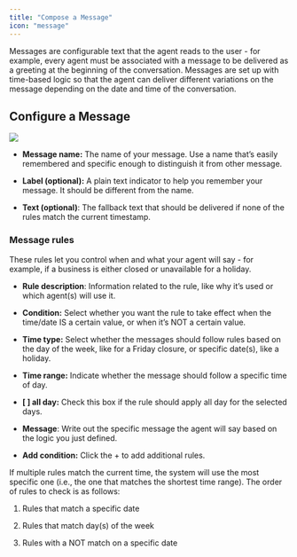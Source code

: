 ```yaml
---
title: "Compose a Message"
icon: "message"
---
```


Messages are configurable text that the agent reads to the user - for example, every agent must be associated with a message to be delivered as a greeting at the beginning of the conversation. Messages are set up with time-based logic so that the agent can deliver different variations on the message depending on the date and time of the conversation.

## Configure a Message

![](/mintlify/images/create_custom_message.jpg)

* **Message name:** The name of your message. Use a name that’s easily remembered and specific enough to distinguish it from other message.

* **Label (optional):** A plain text indicator to help you remember your message. It should be different from the name.

* **Text (optional)**: The fallback text that should be delivered if none of the rules match the current timestamp.

### Message rules

These rules let you control when and what your agent will say - for example, if a business is either closed or unavailable for a holiday.

* **Rule description**: Information related to the rule, like why it’s used or which agent(s) will use it. 

* **Condition:** Select whether you want the rule to take effect when the time/date IS a certain value, or when it’s NOT a certain value. 

* **Time type:** Select whether the messages should follow rules based on the day of the week, like for a Friday closure, or specific date(s), like a holiday. 

* **Time range:** Indicate whether the message should follow a specific time of day.

* **\[ ] all day:** Check this box if the rule should apply all day for the selected days.

* **Message**: Write out the specific message the agent will say based on the logic you just defined. 

* **Add condition:** Click the + to add additional rules.

If multiple rules match the current time, the system will use the most specific one (i.e., the one that matches the shortest time range). The order of rules to check is as follows:

1. Rules that match a specific date

2. Rules that match day(s) of the week

3. Rules with a NOT match on a specific date